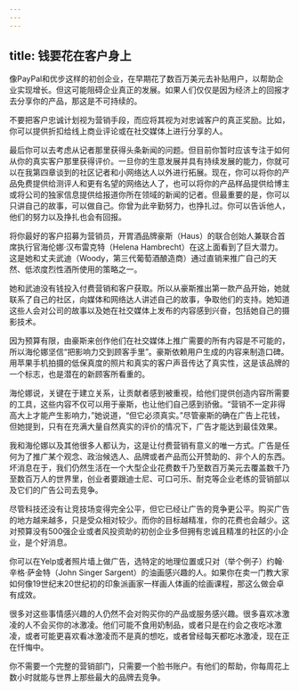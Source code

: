 ```yaml
---
---
---
```

title: 钱要花在客户身上
---




像PayPal和优步这样的初创企业，在早期花了数百万美元去补贴用户，以帮助企业实现增长。但这可能阻碍企业真正的发展。如果人们仅仅是因为经济上的回报才去分享你的产品，那这是不可持续的。

不要把客户忠诚计划视为营销手段，而应将其视为对忠诚客户的真正奖励。比如，你可以提供折扣给线上商业评论或在社交媒体上进行分享的人。

最后你可以去考虑从记者那里获得头条新闻的问题。但目前你暂时应该专注于如何从你的真实客户那里获得评价。一旦你的生意发展并具有持续发展的能力，你就可以在我第四章谈到的社区记者和小网络达人以外进行拓展。现在，你可以将你的产品免费提供给测评人和更有名望的网络达人了，也可以将你的产品样品提供给博主或将公司的独家信息提供给报道你所在领域的新闻的记者。但最重要的是，你可以只讲自己的故事，可以做自己。你曾为此辛勤努力，也挣扎过。你可以告诉他人，他们的努力以及挣扎也会有回报。

将你最好的客户招募为营销员，开胃酒品牌豪斯（Haus）的联合创始人兼联合首席执行官海伦娜·汉布雷克特（Helena Hambrecht）在这上面看到了巨大潜力。这是她和丈夫武迪（Woody，第三代葡萄酒酿造商）通过直销来推广自己的天然、低浓度烈性酒所使用的策略之一。

她和武迪没有钱投入付费营销和客户获取。所以从豪斯推出第一款产品开始，她就联系了自己的社区，向媒体和网络达人讲述自己的故事，争取他们的支持。她知道这些人会对公司的故事以及她在社交媒体上发布的内容感到兴奋，包括她自己的摄影技术。

因为预算有限，由豪斯来创作他们在社交媒体上推广需要的所有内容是不可能的，所以海伦娜坚信“把影响力交到顾客手里”。豪斯依赖用户生成的内容来制造口碑。用苹果手机拍摄的低保真度的照片和真实的客户声音传达了真实性，这是该品牌的一个标志，也是潜在的新顾客所看重的。

海伦娜说，关键在于建立关系，让贡献者感到被重视，给他们提供创造内容所需要的工具，这些内容不仅可以用于豪斯，也让他们自己感到骄傲。“营销不一定非得高大上才能产生影响力，”她说道，“但它必须真实。”尽管豪斯的确在广告上花钱，但她提到，只有在充满大量自然真实的评价的情况下，广告才能达到最佳效果。

我和海伦娜以及其他很多人都认为，这是让付费营销有意义的唯一方式。广告是任何为了推广某个观念、政治候选人、品牌或者产品而公开赞助的、非个人的东西。坏消息在于，我们仍然生活在一个大型企业花费数千乃至数百万美元去覆盖数千乃至数百万人的世界里，创业者要跟迪士尼、可口可乐、耐克等企业老练的营销部以及它们的广告公司去竞争。

尽管科技还没有让竞技场变得完全公平，但它已经让广告的竞争更公平。购买广告的地方越来越多，只是受众相对较少。而你的目标越精准，你的花费也会越少。这对预算没有500强企业或者风投资助的初创企业多但拥有忠诚且精准的社区的小企业，是个好消息。

你可以在Yelp或者照片墙上做广告，选特定的地理位置或只对（举个例子）约翰·辛格·萨金特（John Singer Sargent）的油画感兴趣的人。如果你在卖一门教大家如何像19世纪末20世纪初的印象派画家一样画人体画的绘画课程，那这么做会卓有成效。

很多对这些事情感兴趣的人仍然不会对购买你的产品或服务感兴趣。很多喜欢冰激凌的人不会买你的冰激凌。他们可能不食用奶制品，或者只是在约会之夜吃冰激凌，或者可能更喜欢看冰激凌而不是真的想吃，或者曾经每天都吃冰激凌，现在正在忏悔中。

你不需要一个完整的营销部门，只需要一个脸书账户。有他们的帮助，你每周花上数小时就能与世界上那些最大的品牌去竞争。